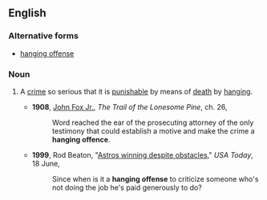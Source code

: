 ==English==

===Alternative forms===
* [[hanging offense]]

===Noun===
{{en-noun|head=[[hanging]] [[offence]]}}

# {{context|idiomatic}} A [[crime]] so serious that it is [[punishable]] by means of [[death]] by [[hanging]].
#* '''1908''', [[w:John_Fox_Jr.|John Fox Jr.]], ''The Trail of the Lonesome Pine'', ch. 26,
#*: Word reached the ear of the prosecuting attorney of the only testimony that could establish a motive and make the crime a '''hanging offence'''.
#* '''1999''', Rod Beaton, "[http://www.usatoday.com/sports/baseball/colrod88.htm Astros winning despite obstacles]," ''USA Today'', 18 June,
#*: Since when is it a '''hanging offense''' to criticize someone who's not doing the job he's paid generously to do?